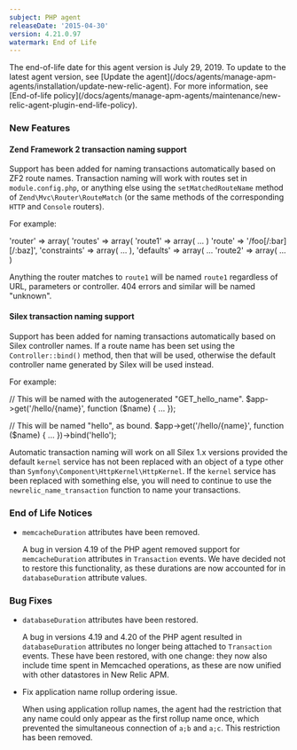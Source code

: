 ```yaml
---
subject: PHP agent
releaseDate: '2015-04-30'
version: 4.21.0.97
watermark: End of Life
---
```


<Callout variant="important">
  The end-of-life date for this agent version is July 29, 2019. To update to the latest agent version, see [Update the agent](/docs/agents/manage-apm-agents/installation/update-new-relic-agent). For more information, see [End-of-life policy](/docs/agents/manage-apm-agents/maintenance/new-relic-agent-plugin-end-life-policy).
</Callout>

### New Features

#### Zend Framework 2 transaction naming support

Support has been added for naming transactions automatically based on ZF2 route names. Transaction naming will work with routes set in `module.config.php`, or anything else using the `setMatchedRouteName` method of `Zend\Mvc\Router\RouteMatch` (or the same methods of the corresponding `HTTP` and `Console` routers).

For example:

'router' => array( 'routes' => array( 'route1' => array( ... ) 'route' => '/foo\[/:bar]\[/:baz]', 'constraints' => array( ... ), 'defaults' => array( ... 'route2' => array( ... )

Anything the router matches to `route1` will be named `route1` regardless of URL, parameters or controller. 404 errors and similar will be named "unknown".

#### Silex transaction naming support

Support has been added for naming transactions automatically based on Silex controller names. If a route name has been set using the `Controller::bind()` method, then that will be used, otherwise the default controller name generated by Silex will be used instead.

For example:

// This will be named with the autogenerated "GET_hello_name". $app->get('/hello/&#x7B;name}', function ($name) &#x7B; ... });

// This will be named "hello", as bound. $app->get('/hello/&#x7B;name}', function ($name) &#x7B; ... })->bind('hello');

Automatic transaction naming will work on all Silex 1.x versions provided the default `kernel` service has not been replaced with an object of a type other than `Symfony\Component\HttpKernel\HttpKernel`. If the `kernel` service has been replaced with something else, you will need to continue to use the `newrelic_name_transaction` function to name your transactions.

### End of Life Notices

* `memcacheDuration` attributes have been removed.

  A bug in version 4.19 of the PHP agent removed support for `memcacheDuration` attributes in `Transaction` events. We have decided not to restore this functionality, as these durations are now accounted for in `databaseDuration` attribute values.

### Bug Fixes

* `databaseDuration` attributes have been restored.

  A bug in versions 4.19 and 4.20 of the PHP agent resulted in `databaseDuration` attributes no longer being attached to `Transaction` events. These have been restored, with one change: they now also include time spent in Memcached operations, as these are now unified with other datastores in New Relic APM.
* Fix application name rollup ordering issue.

  When using application rollup names, the agent had the restriction that any name could only appear as the first rollup name once, which prevented the simultaneous connection of `a;b` and `a;c`. This restriction has been removed.

